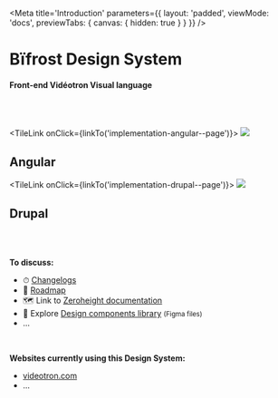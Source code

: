 
<Meta
    title='Introduction'
    parameters={{ 
        layout: 'padded', 
        viewMode: 'docs',
        previewTabs: { canvas: { hidden: true } }
    }}
/>

<ImageBackground 
    src='/images/abstract-background.png'
    role='decoration' 
/>

<div style={{marginTop: '10rem'}}>

# Bïfrost Design System
#### Front-end Vidéotron Visual language

<br /><br />

<StackIntrodution>

<TileLink onClick={linkTo('implementation-angular--page')}>
    <Image src='/logo/angular.svg' />
    <h2>Angular</h2>
</TileLink>

<TileLink onClick={linkTo('implementation-drupal--page')}>
    <Image src='/logo/drupal.svg' />
    <h2>Drupal</h2>
</TileLink>

</StackIntrodution>

<br /><br />

**To discuss:**
- ⏱ [Changelogs]()
- 🚀 [Roadmap]()
- 🗺 Link to [Zeroheight documentation]()
- 🎨 Explore [Design components library](https://www.figma.com/file/FkPUN7xRQi0wJrXXdDIoO4/DS-Library-DONT-YOU-DARE-USING-IT?node-id=0%3A1) <small>(Figma files)</small>
- ...

<br/>

**Websites currently using this Design System:**
- [videotron.com](https://videotron.com)
- ...

</div>
